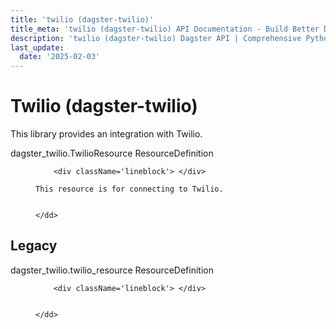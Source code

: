 ```yaml
---
title: 'twilio (dagster-twilio)'
title_meta: 'twilio (dagster-twilio) API Documentation - Build Better Data Pipelines | Python Reference Documentation for Dagster'
description: 'twilio (dagster-twilio) Dagster API | Comprehensive Python API documentation for Dagster, the data orchestration platform. Learn how to build, test, and maintain data pipelines with our detailed guides and examples.'
last_update:
  date: '2025-02-03'
---
```


<div class="section" id="twilio-dagster-twilio">


# Twilio (dagster-twilio)

This library provides an integration with Twilio.

<dl>
    <dt><Link id='dagster_twilio.TwilioResource'>dagster_twilio.TwilioResource ResourceDefinition</Link></dt>
    <dd>

        <div className='lineblock'> </div>

    This resource is for connecting to Twilio.


    </dd>

</dl>
<div class="section" id="legacy">

## Legacy

<dl>
    <dt><Link id='dagster_twilio.twilio_resource'>dagster_twilio.twilio_resource ResourceDefinition</Link></dt>
    <dd>

        <div className='lineblock'> </div>


    </dd>

</dl>
</div></div>
